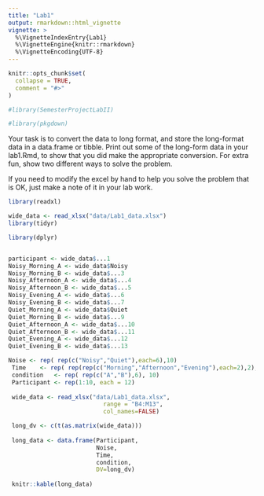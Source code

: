 ```yaml
---
title: "Lab1"
output: rmarkdown::html_vignette
vignette: >
  %\VignetteIndexEntry{Lab1}
  %\VignetteEngine{knitr::rmarkdown}
  %\VignetteEncoding{UTF-8}
---
```


```r
knitr::opts_chunk$set(
  collapse = TRUE,
  comment = "#>"
)
```

```r
#library(SemesterProjectLabII)
```



```r
#library(pkgdown)
```

Your task is to convert the data to long format, and store the long-format data in a data.frame or tibble. Print out some of the long-form data in your lab1.Rmd, to show that you did make the appropriate conversion. For extra fun, show two different ways to solve the problem.

If you need to modify the excel by hand to help you solve the problem that is OK, just make a note of it in your lab work.



```r
library(readxl)

wide_data <- read_xlsx("data/Lab1_data.xlsx")
library(tidyr)

library(dplyr)


participant <- wide_data$...1
Noisy_Morning_A <- wide_data$Noisy
Noisy_Morning_B <- wide_data$...3
Noisy_Afternoon_A <- wide_data$...4
Noisy_Afternoon_B <- wide_data$...5
Noisy_Evening_A <- wide_data$...6
Noisy_Evening_B <- wide_data$...7
Quiet_Morning_A <- wide_data$Quiet
Quiet_Morning_B <- wide_data$...9
Quiet_Afternoon_A <- wide_data$...10
Quiet_Afternoon_B <- wide_data$...11
Quiet_Evening_A <- wide_data$...12
Quiet_Evening_B <- wide_data$...13

```

```r
Noise <- rep( rep(c("Noisy","Quiet"),each=6),10)
 Time    <- rep( rep(rep(c("Morning","Afternoon","Evening"),each=2),2), 10)
 condition   <- rep( rep(c("A","B"),6), 10)
 Participant <- rep(1:10, each = 12)
 
 wide_data <- read_xlsx("data/Lab1_data.xlsx",
                           range = "B4:M13", 
                           col_names=FALSE)

 long_dv <- c(t(as.matrix(wide_data)))
 
 long_data <- data.frame(Participant,
                         Noise,
                         Time, 
                         condition,
                         DV=long_dv)
 
 knitr::kable(long_data)
```






